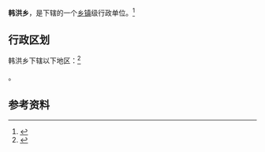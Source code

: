 {{中国乡级行政区|14/04/31/204/000}}

'''韩洪乡'''，是{{PRC admin/fullname|14/04/31/204/000|3}}下辖的一个[[乡镇|乡镇]]级行政单位。<ref>{{PRC admin/ref sgc|{{PRC admin/parent|14/04/31/204/000}}}}</ref>

== 行政区划 ==

韩洪乡下辖以下地区：<ref>{{PRC admin/ref sgc|14/04/31/204/000}}</ref>

{{PRC admin/children|14/04/31/204/000}}。

== 参考资料 ==

{{reflist}}

{{行政区划小作品}}
{{PRC admin/navcat|14/04/31/204/000}}